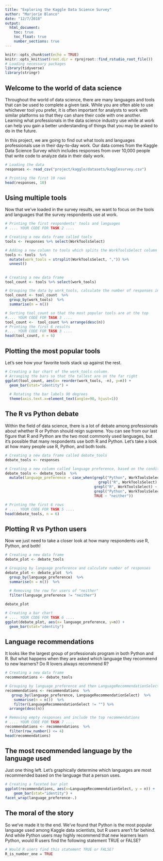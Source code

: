 ```yaml
---
title: "Exploring the Kaggle Data Science Survey"
author: "Marjorie Blanco"
date: "12/7/2018"
output:
  html_document:
    toc: true
    toc_float: true
    number_sections: true
---
```


```r
knitr::opts_chunk$set(echo = TRUE)
knitr::opts_knit$set(root.dir = rprojroot::find_rstudio_root_file())
# Loading necessary packages
library(tidyverse)
library(stringr)
```

## Welcome to the world of data science

Throughout the world of data science, there are many languages and tools that can be used to complete a given task. While you are often able to use whichever tool you prefer, it is often important for analysts to work with similar platforms so that they can share their code with one another. Learning what professionals in the data science industry use while at work can help you gain a better understanding of things that you may be asked to do in the future.

In this project, we are going to find out what tools and languages professionals use in their day-to-day work. Our data comes from the Kaggle Data Science Survey which includes responses from over 10,000 people that write code to analyze data in their daily work.

```r
# Loading the data
responses <- read_csv("project/kaggle/datasets/kagglesurvey.csv")

# Printing the first 10 rows
head(responses, 10)
```

## Using multiple tools

Now that we've loaded in the survey results, we want to focus on the tools and languages that the survey respondents use at work.

```r
# Printing the first respondents' tools and languages
# .... YOUR CODE FOR TASK 2 ....

# Creating a new data frame called tools
tools <- responses %>% select(WorkToolsSelect)

# Adding a new column to tools which splits the WorkToolsSelect column at the commas and unnests the new column
tools <- tools  %>% 
  mutate(work_tools = strsplit(WorkToolsSelect, ",")) %>%
  unnest()
```

## 

```r
# Creating a new data frame
tool_count <- tools %>% select(work_tools)

# Grouping the data by work_tools, calculate the number of responses in each group
tool_count <- tool_count  %>% 
  group_by(work_tools)  %>% 
  summarise(n = n())

# Sorting tool_count so that the most popular tools are at the top
#.... YOUR CODE FOR TASK 3 ....
tool_count <-  tool_count %>% arrange(desc(n))
# Printing the first 6 results
#.... YOUR CODE FOR TASK 3 ....
head(tool_count, n = 6)
```

## Plotting the most popular tools

Let's see how your favorite tools stack up against the rest.

```r
# Creating a bar chart of the work_tools column. 
# Arranging the bars so that the tallest are on the far right
ggplot(tool_count, aes(x= reorder(work_tools, -n), y=n)) + 
  geom_bar(stat="identity") +
  
  # Rotating the bar labels 90 degrees
  theme(axis.text.x=element_text(angle=90, hjust=1))
```

## The R vs Python debate

Within the field of data science, there is a lot of debate among professionals about whether R or Python should reign supreme. You can see from our last figure that R and Python are the two most commonly used languages, but it's possible that many respondents use both R and Python. Let's take a look at how many people use R, Python, and both tools.

```r
# Creating a new data frame called debate_tools
debate_tools <- responses

# Creating a new column called language preference, based on the conditions specified in the Instructions
debate_tools <- debate_tools  %>% 
  mutate(language_preference = case_when(grepl("Python", WorkToolsSelect) &
                                           grepl("R", WorkToolsSelect) ~ "both",
                                         grepl("R", WorkToolsSelect) ~ "R",
                                         grepl("Python", WorkToolsSelect)  ~ "Python",
                                         TRUE ~ "neither"))

# Printing the first 6 rows
# .... YOUR CODE FOR TASK 5 ....
head(debate_tools, n = 6)
```

## Plotting R vs Python users

Now we just need to take a closer look at how many respondents use R, Python, and both!

```r
# Creating a new data frame
debate_plot <- debate_tools

# Grouping by language preference and calculate number of responses
debate_plot <- debate_plot  %>% 
  group_by(language_preference)  %>% 
  summarise(n = n())  %>% 
  
  # Removing the row for users of "neither"
  filter(language_preference != "neither")

debate_plot

# Creating a bar chart
# .... YOUR CODE FOR TASK 6 ....
ggplot(debate_plot, aes(x= language_preference, y=n)) + 
  geom_bar(stat="identity") 
```

## Language recommendations

It looks like the largest group of professionals program in both Python and R. But what happens when they are asked which language they recommend to new learners? Do R lovers always recommend R?

```r
# Creating a new data frame
recommendations <- debate_tools

# Grouping by language_preference and then LanguageRecommendationSelect
recommendations <- recommendations  %>% 
   group_by(language_preference, LanguageRecommendationSelect)  %>% 
    summarise(n = n())  %>% 
    filter(LanguageRecommendationSelect != "") %>%
  arrange(desc(n))

# Removing empty responses and include the top recommendations
# .... YOUR CODE FOR TASK 7 ....
recommendations <- recommendations  %>% 
  filter(row_number() <= 4)
head(recommendations)
```

## The most recommended language by the language used
Just one thing left. Let's graphically determine which languages are most recommended based on the language that a person uses.

```r
# Creating a faceted bar plot
ggplot(recommendations, aes(x=LanguageRecommendationSelect, y = n)) + 
    geom_bar(stat="identity") +
facet_wrap(language_preference~.)
```

## The moral of the story
So we've made it to the end. We've found that Python is the most popular language used among Kaggle data scientists, but R users aren't far behind. And while Python users may highly recommend that new learners learn Python, would R users find the following statement TRUE or FALSE?

```r
# Would R users find this statement TRUE or FALSE?
R_is_number_one = TRUE
```